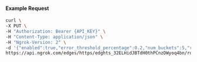 
#### Example Request

```bash
curl \
-X PUT \
-H "Authorization: Bearer {API_KEY}" \
-H "Content-Type: application/json" \
-H "Ngrok-Version: 2" \
-d '{"enabled":true,"error_threshold_percentage":0.2,"num_buckets":5,"rolling_window":300,"tripped_duration":120,"volume_threshold":20}' \
https://api.ngrok.com/edges/https/edghts_32ELHidJBTdH0thPCnzDWyoq4bn/routes/edghtsrt_32ELHckY69uu06ADAwwfQhW1mca/circuit_breaker
```
